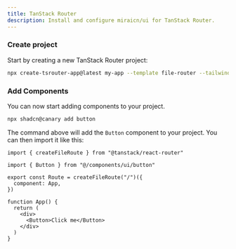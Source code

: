 ```yaml
---
title: TanStack Router
description: Install and configure miraicn/ui for TanStack Router.
---
```


<Steps>

### Create project

Start by creating a new TanStack Router project:

```bash
npx create-tsrouter-app@latest my-app --template file-router --tailwind --add-ons shadcn
```

### Add Components

You can now start adding components to your project.

```bash
npx shadcn@canary add button
```

The command above will add the `Button` component to your project. You can then import it like this:

```tsx title="src/routes/index.tsx" showLineNumbers {3,12}
import { createFileRoute } from "@tanstack/react-router"

import { Button } from "@/components/ui/button"

export const Route = createFileRoute("/")({
  component: App,
})

function App() {
  return (
    <div>
      <Button>Click me</Button>
    </div>
  )
}
```

</Steps>
